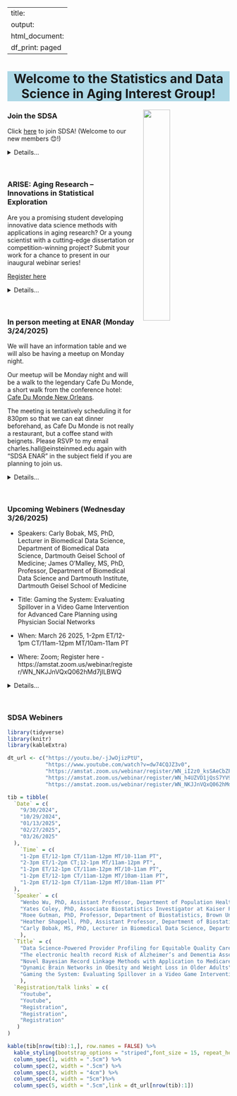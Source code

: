 
---
title:
output:
  html_document:
    df_print: paged
---

<h1 style="background-color:lightblue;text-align:center">Welcome to the Statistics and Data Science in Aging Interest Group!</h1>

<p>

<img src="images/SDSAlogo2.webp" style="width:35%" align="right" hspace="20"> 

</p>

### Join the SDSA

<p> Click [here](https://form.jotform.com/zzlalo/friends-of-sdsa) to join SDSA! (Welcome to our new members 😊!)</p>

<details>
  <summary>Details...</summary>
<embed src="files/SDSA flyer v2.pdf#toolbar=0" width="600px" height="800px"
    scrolling="auto"/>
</details>

<br>


### ARISE: Aging Research – Innovations in Statistical Exploration

Are you a promising student developing innovative data science methods with applications in aging research? Or a young scientist with a cutting-edge dissertation or competition-winning project? Submit your work for a chance to present in our inaugural webinar series!

<p> [Register here](https://forms.gle/EUrtnrFyNiuoj2Mf7)</p>

<details>
  <summary>Details...</summary>
<embed src="files/SDSA ARISE.pdf#toolbar=0" width="600px" height="800px"
    scrolling="auto"/>
</details>
<br>

### In person meeting at ENAR (Monday 3/24/2025)

We will have an information table and we will also be having a meetup on Monday night.

Our meetup will be Monday night and will be a walk to the legendary Cafe Du Monde,  a short walk from the conference hotel:
[Cafe Du Monde New Orleans](
https://nam02.safelinks.protection.outlook.com/?url=https%3A%2F%2Fshop.cafedumonde.com%2F&data=05%7C02%7Csl3670%40cumc.columbia.edu%7Ca22ee9b0e91c418e200508dd68791c03%7Cb0002a9b0017404d97dc3d3bab09be81%7C0%7C0%7C638781591563925228%7CUnknown%7CTWFpbGZsb3d8eyJFbXB0eU1hcGkiOnRydWUsIlYiOiIwLjAuMDAwMCIsIlAiOiJXaW4zMiIsIkFOIjoiTWFpbCIsIldUIjoyfQ%3D%3D%7C0%7C%7C%7C&sdata=gBByKbyc5Ptp7%2Fg6runaN0YGjtyPqgRj93SaZj%2BaHAI%3D&reserved=0).

The meeting is tentatively scheduling it for 830pm so that we can eat dinner beforehand, as Cafe Du Monde is not really a restaurant, but a coffee stand with beignets. Please RSVP to my email charles.hall@einsteinmed.edu again with "SDSA ENAR" in the subject field if you are planning to join us. 


<details>
  <summary>Details...</summary>
  <p>The Statistics and Data Science in Aging Interest Group will be at the International Biometric Society Eastern North American Region (ENAR) Meeting in New Orleans, March 23-26! We will have an information table and we will also be having a meetup on Monday night. Anyone attending who would like to take a shift please send me an email at charles.hall@einsteinmed.edu with "SDSA ENAR" in the subject heading. Our meetup will be Monday night and will be a walk to the legendary Cafe Du Monde,  a short walk from the conference hotel:
[Cafe Du Monde New Orleans](
https://nam02.safelinks.protection.outlook.com/?url=https%3A%2F%2Fshop.cafedumonde.com%2F&data=05%7C02%7Csl3670%40cumc.columbia.edu%7Ca22ee9b0e91c418e200508dd68791c03%7Cb0002a9b0017404d97dc3d3bab09be81%7C0%7C0%7C638781591563925228%7CUnknown%7CTWFpbGZsb3d8eyJFbXB0eU1hcGkiOnRydWUsIlYiOiIwLjAuMDAwMCIsIlAiOiJXaW4zMiIsIkFOIjoiTWFpbCIsIldUIjoyfQ%3D%3D%7C0%7C%7C%7C&sdata=gBByKbyc5Ptp7%2Fg6runaN0YGjtyPqgRj93SaZj%2BaHAI%3D&reserved=0). The meeting is tentatively scheduling it for 830pm so that we can eat dinner beforehand, as Cafe Du Monde is not really a restaurant, but a coffee stand with beignets. Please RSVP to my email charles.hall@einsteinmed.edu again with "SDSA ENAR" in the subject field if you are planning to join us. Looking forward to seeing many of you there!</p>
</details>

<br>

### Upcoming Webiners (Wednesday 3/26/2025)

* Speakers: Carly Bobak, MS, PhD, Lecturer in Biomedical Data Science, Department of Biomedical Data Science, Dartmouth Geisel School of Medicine; James O’Malley, MS, PhD, Professor, Department of Biomedical Data Science and Dartmouth Institute, Dartmouth Geisel School of Medicine
 
* Title: Gaming the System: Evaluating Spillover in a Video Game Intervention for Advanced Care Planning using Physician Social Networks
 
* When: March 26 2025, 1-2pm ET/12-1pm CT/11am-12pm MT/10am-11am PT
 
* Where: Zoom; Register here -
https://amstat.zoom.us/webinar/register/WN_NKJJnVQxQ062hMd7jILBWQ
 
<details>
  <summary>Details...</summary>
  
* Abstract: Stepped wedge cluster-randomized trials (SW-CRTs) are increasingly used to evaluate interventions in healthcare settings, yet contamination due to physician collaboration remains an overlooked challenge. This study examines spillover effects in an SW-CRT assessing a video game intervention aimed at increasing Advance Care Planning (ACP) billing among hospitalists, which previously found no direct impact of the intervention (OR: 0.96, 95% CI: 0.88-1.06, p=0.42). Here, we introduce a method leveraging physician social networks constructed from shared-patient encounters to quantify intervention diffusion beyond directly treated individuals. While the intervention itself showed a borderline significant effect on ACP billing (OR 1.175, 95% CI: 0.999–1.383, p = 0.052), network-based spillover effects were substantial (OR 2.794, 95% CI: 2.484–3.142, p < 0.001), demonstrating that non-intervened physicians were strongly influenced by their treated peers. Moreover, as spillover increased, the direct intervention effect diminished (OR 0.889, 95% CI: 0.799–0.999, p = 0.032), suggesting an interplay between direct and indirect effects. These findings highlight the critical need to account for physician collaboration when designing and analyzing SW-CRTs to avoid underestimating intervention effects and to better understand the mechanisms driving behavior change in clinical practice.
 
* Speaker bios: Carly Bobak, PhD biomedical data scientist specializing in statistical modeling, network analysis, and machine learning applications in health research. She is a researcher with Dartmouth College’s Research Computing and the Department of Biomedical Data Science, where she collaborates with clinicians, epidemiologists, and public health experts to develop computational approaches for complex healthcare challenges. Her research focuses on leveraging advanced statistical and network-based methods to improve the design and analysis of clinical trials, particularly in settings where social and professional networks influence intervention outcomes. She is also an advocate for biological network analyses, particularly as they apply to infectious disease and aging research. By integrating computational tools with domain expertise, Dr. Bobak aims to develop more rigorous, network-aware methodologies for evaluating healthcare interventions and biological systems.
 
James O’Malley, PhD holds the Peggy Y. Thomson Professorship in the Evaluative Clinical Sciences in The Dartmouth Institute of Health Policy and Clinical Practice, is a Professor in The Department of Biomedical Data Science at the Geisel School of Medicine at Dartmouth and an Adjunct Professor in the Department of Computer Science at Dartmouth College. His methodological interests in statistics span social network analysis, multivariate hierarchical models, causal inference using instrumental variables and Bayesian inference. He also collaborates extensively with researchers in health policy, heath services, public and population health, and related areas. He chaired the Health Policy Statistics Section (HPSS) of the American Statistical Association (ASA) in 2008 and co-chaired its International Conference in 2011. In 2011 he received the HPSS Mid-career Excellence award, in 2012 became an elected fellow of the ASA, and in 2019 received the International Society of Pharmacoeconomics and Outcomes Research (ISPOR) Health Economics and Outcomes Research Excellence in Methodology Award Methodological award for scientific excellence.
  
</details>

<br>

### SDSA Webiners 

```r
library(tidyverse)
library(knitr)
library(kableExtra)
```

```r

dt_url <- c("https://youtu.be/-jJwOjizPtU",
            "https://www.youtube.com/watch?v=dw74CQJZ3v0",
            "https://amstat.zoom.us/webinar/register/WN_iI2z0_ksSAeCbZFLnnozAQ",
            "https://amstat.zoom.us/webinar/register/WN_h4UZVD1jQsS7YV9nbL-bzw",
            "https://amstat.zoom.us/webinar/register/WN_NKJJnVQxQ062hMd7jILBWQ")

tib = tibble(
  `Date` = c(
    "9/30/2024",
    "10/29/2024",
    "01/13/2025",
    "02/27/2025",
    "03/26/2025" 
  ),
    `Time` = c(
    "1-2pm ET/12-1pm CT/11am-12pm MT/10-11am PT",
    "2-3pm ET/1-2pm CT;12-1pm MT/11am-12pm PT",
    "1-2pm ET/12-1pm CT/11am-12pm MT/10-11am PT",
    "1-2pm ET/12-1pm CT/11am-12pm MT/10am-11am PT",
    "1-2pm ET/12-1pm CT/11am-12pm MT/10am-11am PT"
  ),
  `Speaker` = c(
    "Wenbo Wu, PhD, Assistant Professor, Department of Population Health, NYU",
    "Yates Coley, PhD, Associate Biostatistics Investigator at Kaiser Permanente Washington Health Research Institute and Affiliate Associate Professor in the Department of Biostatistics at the University of Washington",
    "Roee Gutman, PhD, Professor, Department of Biostatistics, Brown University",
    "Heather Shappell, PhD, Assistant Professor, Department of Biostatistics and Data Science, Wake Forest University School of Medicine",
    "Carly Bobak, MS, PhD, Lecturer in Biomedical Data Science, Department of Biomedical Data Science, Dartmouth Geisel School of Medicine; James O’Malley, MS, PhD, Professor, Department of Biomedical Data Science and Dartmouth Institute, Dartmouth Geisel School of Medicine"
    ),
  `Title` = c(
    "Data Science-Powered Provider Profiling for Equitable Quality Care in Alzheimer's and Dementia",
    "The electronic health record Risk of Alzheimer’s and Dementia Assessment Rule (eRADAR): External validation and embedded pragmatic clinical trial in two real-world healthcare systems",
    "Novel Bayesian Record Linkage Methods with Application to Medicare Beneficiaries",
    "Dynamic Brain Networks in Obesity and Weight Loss in Older Adults",
    "Gaming the System: Evaluating Spillover in a Video Game Intervention for Advanced Care Planning using Physician Social Networks"
    ),
  `Registration/talk links` = c(
    "Youtube",
    "Youtube",
    "Registration",
    "Registration",
    "Registration"
   )
)

kable(tib[nrow(tib):1,], row.names = FALSE) %>%
  kable_styling(bootstrap_options = "striped",font_size = 15, repeat_header_method = "replace") %>%
  column_spec(1, width = ".5cm") %>%
  column_spec(2, width = ".5cm") %>%
  column_spec(3, width = "4cm") %>%
  column_spec(4, width = "5cm")%>%
  column_spec(5, width = ".5cm",link = dt_url[nrow(tib):1])
```

